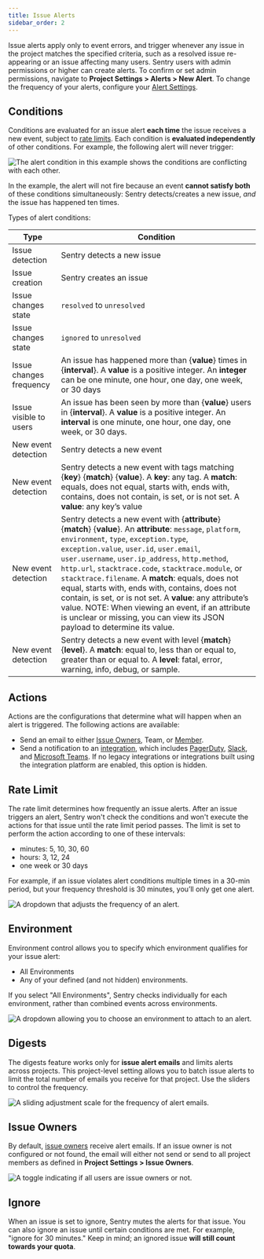 ```yaml
---
title: Issue Alerts
sidebar_order: 2
---
```


Issue alerts apply only to event errors, and trigger whenever any issue in the project matches the specified criteria, such as a resolved issue re-appearing or an issue affecting many users. Sentry users with admin permissions or higher can create alerts. To confirm or set admin permissions, navigate to **Project Settings > Alerts > New Alert**. To change the frequency of your alerts, configure your [Alert Settings](/product/alerts-notifications/alert-settings/).

## Conditions

Conditions are evaluated for an issue alert **each time** the issue receives a new event, subject to [rate limits](/product/alerts-notifications/alerts/#rate-limit). Each condition is **evaluated independently** of other conditions. For example, the following alert will never trigger:

![The alert condition in this example shows the conditions are conflicting with each other.](alert-conditions2.png)

In the example, the alert will not fire because an event **cannot satisfy both** of these conditions simultaneously: Sentry detects/creates a new issue, _and_ the issue has happened ten times.

Types of alert conditions:

| Type | Condition |
| -- | -- |
| Issue detection | Sentry detects a new issue |
| Issue creation | Sentry creates an issue |
| Issue changes state | `resolved` to `unresolved` |
| Issue changes state | `ignored` to `unresolved` |
| Issue changes frequency | An issue has happened more than {**value**} times in {**interval**}. A **value** is a positive integer. An **integer** can be one minute, one hour, one day, one week, or 30 days |
| Issue visible to users | An issue has been seen by more than {**value**} users in {**interval**}. A **value** is a positive integer. An **interval** is one minute, one hour, one day, one week, or 30 days. |
| New event detection | Sentry detects a new event |
| New event detection | Sentry detects a new event with tags matching {**key**} {**match**} {**value**}. A **key**: any tag. A **match**: equals, does not equal, starts with, ends with, contains, does not contain, is set, or is not set. A **value**: any key’s value |
| New event detection | Sentry detects a new event with {**attribute**} {**match**} {**value**}. An **attribute**: `message`, `platform`, `environment`, `type`, `exception.type`, `exception.value`, `user.id`, `user.email`, `user.username`, `user.ip_address`, `http.method`, `http.url`, `stacktrace.code`, `stacktrace.module`, or `stacktrace.filename`. A **match**: equals, does not equal, starts with, ends with, contains, does not contain, is set, or is not set. A **value**: any attribute’s value. NOTE: When viewing an event, if an attribute is unclear or missing, you can view its JSON payload to determine its value. |
| New event detection | Sentry detects a new event with level {**match**} {**level**}. A **match**: equal to, less than or equal to, greater than or equal to. A **level**: fatal, error, warning, info, debug, or sample. |

## Actions

Actions are the configurations that determine what will happen when an alert is triggered. The following actions are available:

- Send an email to either [Issue Owners](/product/error-monitoring/issue-owners/), Team, or [Member](/accounts/membership/#member).
- Send a notification to an [integration](/product/integrations/), which includes [PagerDuty](/product/integrations/integrations/pagerduty/), [Slack](/product/integrations/integrations/slack/), and [Microsoft Teams](/product/integrations/integrations/msteams/). If no legacy integrations or integrations built using the integration platform are enabled, this option is hidden.

## Rate Limit

The rate limit determines how frequently an issue alerts. After an issue triggers an alert, Sentry won't check the conditions and won't execute the actions for that issue until the rate limit period passes. The limit is set to perform the action according to one of these intervals:

- minutes: 5, 10, 30, 60
- hours: 3, 12, 24
- one week or 30 days

For example, if an issue violates alert conditions multiple times in a 30-min period, but your frequency threshold is 30 minutes, you’ll only get one alert.

![A dropdown that adjusts the frequency of an alert.](alert_frequency.png)

## Environment

Environment control allows you to specify which environment qualifies for your issue alert:

- All Environments
- Any of your defined (and not hidden) environments.

If you select "All Environments", Sentry checks individually for each environment, rather than combined events across environments.

![A dropdown allowing you to choose an environment to attach to an alert.](alert_environment.png)

## Digests

The digests feature works only for **issue alert emails** and limits alerts across projects. This project-level setting allows you to batch issue alerts to limit the total number of emails you receive for that project. Use the sliders to control the frequency.

![A sliding adjustment scale for the frequency of alert emails.](alert_digest.png)

## Issue Owners

By default, [issue owners](/product/error-monitoring/issue-owners/) receive alert emails. If an issue owner is not configured or not found, the email will either not send or send to all project members as defined in **Project Settings > Issue Owners**.

![A toggle indicating if all users are issue owners or not.](issue_owners2.png)

## Ignore

When an issue is set to ignore, Sentry mutes the alerts for that issue. You can also ignore an issue until certain conditions are met. For example, "ignore for 30 minutes." Keep in mind; an ignored issue **will still count towards your quota**.
